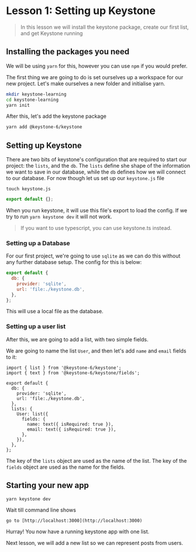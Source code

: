 
# Lesson 1: Setting up Keystone

> In this lesson we will install the keystone package, create our first list, and get Keystone running

## Installing the packages you need

We will be using `yarn` for this, however you can use `npm` if you would prefer.

The first thing we are going to do is set ourselves up a workspace for our new project. Let's make ourselves a new folder and initialise yarn.

```sh
mkdir keystone-learning
cd keystone-learning
yarn init
```

After this, let's add the keystone package

```sh
yarn add @keystone-6/keystone
```

## Setting up Keystone

There are two bits of keystone's configuration that are required to start our project: the `lists`, and the `db`. The `lists` define
she shape of the information we want to save in our database, while the `db` defines how we will connect to our database. For now though
let us set up our `keystone.js` file

`touch keystone.js`

```js
export default {};
```

When you run keystone, it will use this file's export to load the config. If we try to run `yarn keystone dev` it will not work.

> If you want to use typescript, you can use keystone.ts instead.

### Setting up a Database

For our first project, we're going to use `sqlite` as we can do this without any further database setup. The config for this is below:

```js
export default {
  db: {
    provider: 'sqlite',
    url: 'file:./keystone.db',
  },
};
```

This will use a local file as the database.

### Setting up a user list

After this, we are going to add a list, with two simple fields.

We are going to name the list `User`, and then let's add `name` and `email` fields to it:

```js{9-16}[5-8]
import { list } from '@keystone-6/keystone';
import { text } from '@keystone-6/keystone/fields';

export default {
  db: {
    provider: 'sqlite',
    url: 'file:./keystone.db',
  },
  lists: {
    User: list({
      fields: {
        name: text({ isRequired: true }),
        email: text({ isRequired: true }),
      },
    }),
  },
};
```

The key of the `lists` object are used as the name of the list. The key of the `fields` object are used as the name for the fields.

## Starting your new app

```sh
yarn keystone dev
```

Wait till command line shows

```
go to [http://localhost:3000](http://localhost:3000)
```

Hurray! You now have a running keystone app with one list.

Next lesson, we will add a new list so we can represent posts from users.

